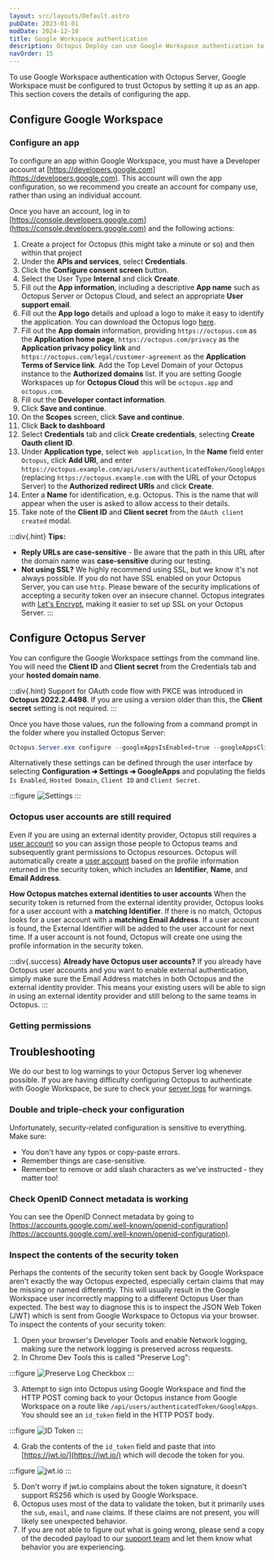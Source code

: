 ```yaml
---
layout: src/layouts/Default.astro
pubDate: 2023-01-01
modDate: 2024-12-10
title: Google Workspace authentication
description: Octopus Deploy can use Google Workspace authentication to identify users.
navOrder: 15
---
```


To use Google Workspace authentication with Octopus Server, Google Workspace must be configured to trust Octopus by setting it up as an app. This section covers the details of configuring the app.

## Configure Google Workspace

### Configure an app

To configure an app within Google Workspace, you must have a Developer account at [https://developers.google.com](https://developers.google.com).  This account will own the app configuration, so we recommend you create an account for company use, rather than using an individual account.

Once you have an account, log in to [https://console.developers.google.com](https://console.developers.google.com) and the following actions:

1. Create a project for Octopus (this might take a minute or so) and then within that project
2. Under the **APIs and services**, select **Credentials**.
3. Click the **Configure consent screen** button.
4. Select the User Type **Internal** and click **Create**.
5. Fill out the **App information**, including a descriptive **App name** such as Octopus Server or Octopus Cloud, and select an appropriate **User support email**. 
6. Fill out the **App logo** details and upload a logo to make it easy to identify the application. You can download the Octopus logo [here](https://octopus.com/images/company/Logo-Blue_140px_rgb.png).
7. Fill out the **App domain** information, providing `https://octopus.com` as the **Application home page**, `https://octopus.com/privacy` as the **Application privacy policy link** and `https://octopus.com/legal/customer-agreement` as the **Application Terms of Service link**. Add the Top Level Domain of your Octopus instance to the **Authorized domains** list. If you are setting Google Workspaces up for **Octopus Cloud** this will be `octopus.app` and `octopus.com`.
8. Fill out the **Developer contact information**.
9. Click **Save and continue**.
10. On the **Scopes** screen, click **Save and continue**.
11. Click **Back to dashboard**
12. Select **Credentials** tab and click **Create credentials**, selecting **Create Oauth client ID**.
13. Under **Application type**, select `Web application`, In the **Name** field enter `Octopus`, click **Add URI**, and enter `https://octopus.example.com/api/users/authenticatedToken/GoogleApps` (replacing `https://octopus.example.com` with the URL of your Octopus Server) to the **Authorized redirect URIs** and click **Create**.
14. Enter a **Name** for identification, e.g. Octopus.  This is the name that will appear when the user is asked to allow access to their details.
15. Take note of the **Client ID** and **Client secret** from the `OAuth client created` modal.

:::div{.hint}
**Tips:**
- **Reply URLs are case-sensitive** - Be aware that the path in this URL after the domain name was **case-sensitive** during our testing.
- **Not using SSL?** We highly recommend using SSL, but we know it's not always possible. If you do not have SSL enabled on your Octopus Server, you can use `http`. Please beware of the security implications of accepting a security token over an insecure channel.
Octopus integrates with [Let's Encrypt](/docs/security/exposing-octopus/lets-encrypt-integration), making it easier to set up SSL on your Octopus Server.
:::

## Configure Octopus Server

You can configure the Google Workspace settings from the command line. You will need the **Client ID** and **Client secret** from the Credentials tab and your **hosted domain name**.

:::div{.hint}
Support for OAuth code flow with PKCE was introduced in **Octopus 2022.2.4498**. If you are using a version older than this, the **Client secret** setting is not required.
:::

Once you have those values, run the following from a command prompt in the folder where you installed Octopus Server:

```powershell
Octopus.Server.exe configure --googleAppsIsEnabled=true --googleAppsClientId=ClientID --googleAppsClientSecret=ClientSecret --googleAppsHostedDomain=your-domain.com
```

Alternatively these settings can be defined through the user interface by selecting **Configuration ➜ Settings ➜ GoogleApps** and populating the fields `Is Enabled`, `Hosted Domain`, `Client ID` and `Client Secret`.

:::figure
![Settings](/docs/security/authentication/images/google.png "width=500")
:::

### Octopus user accounts are still required

Even if you are using an external identity provider, Octopus still requires a [user account](/docs/security/users-and-teams/) so you can assign those people to Octopus teams and subsequently grant permissions to Octopus resources. Octopus will automatically create a [user account](/docs/security/users-and-teams) based on the profile information returned in the security token, which includes an **Identifier**, **Name**, and **Email Address**.

**How Octopus matches external identities to user accounts**
When the security token is returned from the external identity provider, Octopus looks for a user account with a **matching Identifier**. If there is no match, Octopus looks for a user account with a **matching Email Address**. If a user account is found, the External Identifier will be added to the user account for next time. If a user account is not found, Octopus will create one using the profile information in the security token.

:::div{.success}
**Already have Octopus user accounts?**
If you already have Octopus user accounts and you want to enable external authentication, simply make sure the Email Address matches in both Octopus and the external identity provider. This means your existing users will be able to sign in using an external identity provider and still belong to the same teams in Octopus.
:::

### Getting permissions

<AdminUser />

## Troubleshooting

We do our best to log warnings to your Octopus Server log whenever possible. If you are having difficulty configuring Octopus to authenticate with Google Workspace, be sure to check your [server logs](/docs/support/log-files) for warnings.

### Double and triple-check your configuration

Unfortunately, security-related configuration is sensitive to everything. Make sure:

- You don't have any typos or copy-paste errors.
- Remember things are case-sensitive.
- Remember to remove or add slash characters as we've instructed - they matter too!

### Check OpenID Connect metadata is working

You can see the OpenID Connect metadata by going to [https://accounts.google.com/.well-known/openid-configuration](https://accounts.google.com/.well-known/openid-configuration).

### Inspect the contents of the security token

Perhaps the contents of the security token sent back by Google Workspace aren't exactly the way Octopus expected, especially certain claims that may be missing or named differently. This will usually result in the Google Workspace user incorrectly mapping to a different Octopus User than expected. The best way to diagnose this is to inspect the JSON Web Token (JWT) which is sent from Google Workspace to Octopus via your browser. To inspect the contents of your security token:

1. Open your browser's Developer Tools and enable Network logging, making sure the network logging is preserved across requests.
2. In Chrome Dev Tools this is called "Preserve Log":

:::figure
![Preserve Log Checkbox](/docs/security/authentication/images/5866122.png "width=500")
:::

3. Attempt to sign into Octopus using Google Workspace and find the HTTP POST coming back to your Octopus instance from Google Workspace on a route like `/api/users/authenticatedToken/GoogleApps`. You should see an `id_token` field in the HTTP POST body. 

:::figure
![ID Token](/docs/security/authentication/images/5866125.png "width=500")
:::

4. Grab the contents of the `id_token` field and paste that into [https://jwt.io/](https://jwt.io/) which will decode the token for you.  

:::figure
![jwt.io](/docs/security/authentication/images/5866123.png "width=500")
:::

5. Don't worry if jwt.io complains about the token signature, it doesn't support RS256 which is used by Google Workspace.
6. Octopus uses most of the data to validate the token, but it primarily uses the `sub`, `email`, and `name` claims. If these claims are not present, you will likely see unexpected behavior.
7. If you are not able to figure out what is going wrong, please send a copy of the decoded payload to our [support team](https://octopus.com/support) and let them know what behavior you are experiencing.
